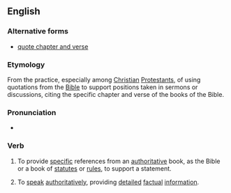 ==English==

===Alternative forms===
* [[quote chapter and verse]]

===Etymology===
From the practice, especially among [[Christian]] [[Protestant]]s, of using quotations from the [[Bible]] to support positions taken in sermons or discussions, citing the specific chapter and verse of the books of the Bible.

===Pronunciation===
* {{audio|en-au-cite chapter and verse.ogg|Audio (AU)|lang=en}}

===Verb===
{{head|en|verb}}

# To provide [[specific]] references from an [[authoritative]] book, as the Bible or a book of [[statutes]] or [[rule]]s, to support a statement.
# {{lb|en|idiomatic}} To [[speak]] [[authoritatively]], providing [[detail]]ed [[factual]] [[information]].